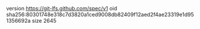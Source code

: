 version https://git-lfs.github.com/spec/v1
oid sha256:80301748e318c7d3820a1ced9008db82409f12aed2f4ae23319e1d951356692a
size 2645
